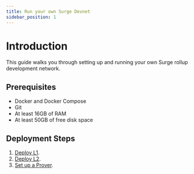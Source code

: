 ```yaml
---
title: Run your own Surge Devnet
sidebar_position: 1
---
```


# Introduction

This guide walks you through setting up and running your own Surge rollup development network.

## Prerequisites

- Docker and Docker Compose
- Git
- At least 16GB of RAM
- At least 50GB of free disk space

## Deployment Steps

1. [Deploy L1](./deploy-l1.mdx).
2. [Deploy L2](./deploy-l2.mdx).
3. [Set up a Prover](./provers/index.mdx).
